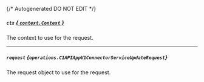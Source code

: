 {/* Autogenerated DO NOT EDIT  */}

##### `ctx` [*{ `context.Context` }*](https://pkg.go.dev/context#Context)
The context to use for the request.

---
##### `request` *{`operations.C1APIAppV1ConnectorServiceUpdateRequest`}*
The request object to use for the request.
<Collapsible openLabel={Labels.showProperties} closeLabel={Labels.hideProperties}>
    <C1APIAppV1ConnectorServiceUpdateRequest/>
</Collapsible>


